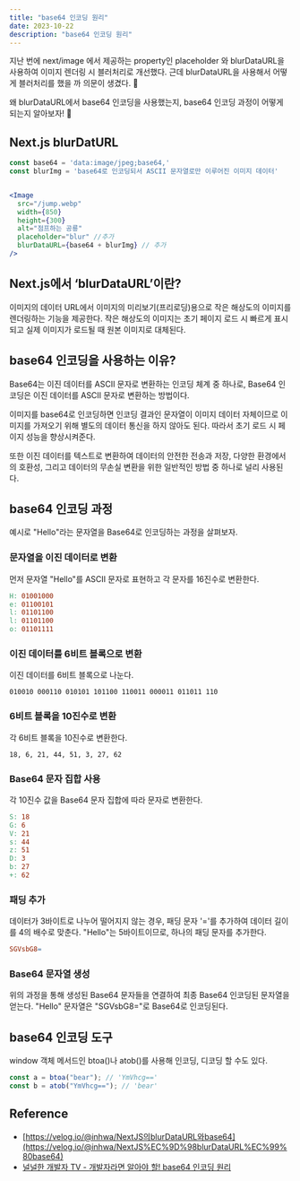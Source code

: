 ```yaml
---
title: "base64 인코딩 원리"
date: 2023-10-22
description: "base64 인코딩 원리"
---
```


지난 번에 next/image 에서 제공하는 property인 placeholder 와 blurDataURL을 사용하여 이미지 렌더링 시 블러처리로 개선했다. 근데 blurDataURL을 사용해서 어떻게 블러처리를 했을 까 의문이 생겼다. 🤔

왜 blurDataURL에서 base64 인코딩을 사용했는지, base64 인코딩 과정이 어떻게 되는지 알아보자! 🚀

## Next.js blurDatURL

```jsx
const base64 = 'data:image/jpeg;base64,'
const blurImg = 'base64로 인코딩되서 ASCII 문자열로만 이루어진 이미지 데이터'


<Image
  src="/jump.webp"
  width={850}
  height={300}
  alt="점프하는 공룡"
  placeholder="blur" //추가
  blurDataURL={base64 + blurImg} // 추가
/>
```

## Next.js에서 ‘blurDataURL’이란?

이미지의 데이터 URL에서 이미지의 미리보기(프리로딩)용으로 작은 해상도의 이미지를 렌더링하는 기능을 제공한다. 작은 해상도의 이미지는 초기 페이지 로드 시 빠르게 표시되고 실제 이미지가 로드될 때 원본 이미지로 대체된다.

## base64 인코딩을 사용하는 이유?

Base64는 이진 데이터를 ASCII 문자로 변환하는 인코딩 체계 중 하나로, Base64 인코딩은 이진 데이터를 ASCII 문자로 변환하는 방법이다.

이미지를 base64로 인코딩하면 인코딩 결과인 문자열이 이미지 데이터 자체이므로 이미지를 가져오기 위해 별도의 데이터 통신을 하지 않아도 된다. 따라서 초기 로드 시 페이지 성능을 향상시켜준다.

또한 이진 데이터를 텍스트로 변환하여 데이터의 안전한 전송과 저장, 다양한 환경에서의 호환성, 그리고 데이터의 무손실 변환을 위한 일반적인 방법 중 하나로 널리 사용된다.

## base64 인코딩 과정

예시로 "Hello"라는 문자열을 Base64로 인코딩하는 과정을 살펴보자.

### 문자열을 이진 데이터로 변환

먼저 문자열 "Hello"를 ASCII 문자로 표현하고 각 문자를 16진수로 변환한다.

```makefile
H: 01001000
e: 01100101
l: 01101100
l: 01101100
o: 01101111
```

### 이진 데이터를 6비트 블록으로 변환

이진 데이터를 6비트 블록으로 나눈다.

```
010010 000110 010101 101100 110011 000011 011011 110
```

### 6비트 블록을 10진수로 변환

각 6비트 블록을 10진수로 변환한다.

```
18, 6, 21, 44, 51, 3, 27, 62
```

### Base64 문자 집합 사용

각 10진수 값을 Base64 문자 집합에 따라 문자로 변환한다.

```makefile
S: 18
G: 6
V: 21
s: 44
z: 51
D: 3
b: 27
+: 62
```

### 패딩 추가

데이터가 3바이트로 나누어 떨어지지 않는 경우, 패딩 문자 '='를 추가하여 데이터 길이를 4의 배수로 맞춘다. "Hello"는 5바이트이므로, 하나의 패딩 문자를 추가한다.

```makefile
SGVsbG8=
```

### Base64 문자열 생성

위의 과정을 통해 생성된 Base64 문자들을 연결하여 최종 Base64 인코딩된 문자열을 얻는다. "Hello" 문자열은 "SGVsbG8="로 Base64로 인코딩된다.

## base64 인코딩 도구

window 객체 메서드인 btoa()나 atob()를 사용해 인코딩, 디코딩 할 수도 있다.

```jsx
const a = btoa("bear"); // 'YmVhcg=='
const b = atob("YmVhcg=="); // 'bear'
```

## Reference

- [https://velog.io/@inhwa/NextJS의blurDataURL와base64](https://velog.io/@inhwa/NextJS%EC%9D%98blurDataURL%EC%99%80base64)
- [널널한 개발자 TV - 개발자라면 알아야 할! base64 인코딩 원리](https://www.youtube.com/watch?v=A8tO4D1Gtc0&t=10s)
